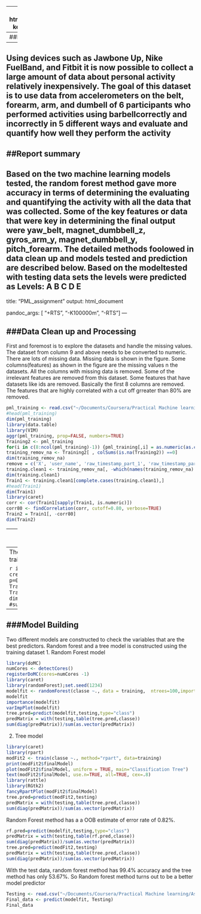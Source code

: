 
---
output: 
  html_document: 
    keep_md: yes
---
##Background
---
Using devices such as Jawbone Up, Nike FuelBand, and Fitbit it is now possible to collect a large amount of data about personal activity relatively inexpensively. The goal of this dataset is to use data from accelerometers on the belt, forearm, arm, and dumbell of 6 participants who performed activities using barbellcorrectly and incorrectly in 5 different ways and evaluate and quantify how well they perform the activity
---
##Report summary
---
Based on the two machine learning models tested, the random forest method gave more accuracy in terms of determining the evaluating and quantifying the activity with all the data that was collected.  Some of the key features or data that were key in determining the final output were yaw_belt, magnet_dumbbell_z, gyros_arm_y, magnet_dumbbell_y, pitch_forearm.  The detailed methods foolowed in data clean up and models tested and prediction are described below.  Based on the modeltested with testing data sets the levels were predicted as Levels: A B C D E
---
title: "PML_assignment"
output: html_document

pandoc_args: [
"+RTS", "-K100000m",
"-RTS"
]
---


###Data Clean up and Processing
---
First and foremost is to explore the datasets and handle the missing values.  The dataset from column 9 and above needs to be converted to numeric. There are lots of missing data.  Missing data is shown in the figure. Some columns(features) as shown in the figure are the missing values n the datasets.  All the columns with missing data is removed.  Some of the irrelevant features are removed from this dataset. Some features that have datasets like ids are removed.  Basically the first 8 columns are removed. The features that are highly correlated with a cut off grreater than 80% are removed.

```r
pml_training <- read.csv("~/Documents/Coursera/Practical Machine learning/Assignment/Practical-machine-Learning/pml-training-1.csv", na.strings=c("NA","#DIV/0!", ""))
#head(pml_training)
dim(pml_training)
library(data.table)
library(VIM)
aggr(pml_training, prop=FALSE, numbers=TRUE)
Training2 <- pml_training
for(i in c(8:ncol(pml_training)-1)) {pml_training[,i] = as.numeric(as.character(pml_training[,i]))}
training_remov_na <- Training2[ , colSums(is.na(Training2)) ==0]
dim(training_remov_na)
remove = c('X', 'user_name', 'raw_timestamp_part_1', 'raw_timestamp_part_2', 'cvtd_timestamp', 'new_window', 'num_window')
training.clean1 <- training_remov_na[, -which(names(training_remov_na) %in% remove)]
dim(training.clean1)
Train1 <- training.clean1[complete.cases(training.clean1),]
#head(Train1)
dim(Train1)
library(caret)
corr <- cor(Train1[sapply(Train1, is.numeric)])
corr80 <- findCorrelation(corr, cutoff=0.80, verbose=TRUE)
Train2 = Train1[, -corr80]
dim(Train2)
```
---
###Data Splitting for building a model
---
The reduced dataset Train2 is split into training and testing the model.

```r
inTrain <- createDataPartition(y=Train2$classe, p=0.7, list=FALSE)
training <- Train2[inTrain,]; testing <- Train2[-inTrain,]
dim(training);dim(testing)
#summary(training)
```
---
###Model Building
---
Two different models are constructed to check the variables that are the best predictors.  Random forest and a tree model is constructed using the training dataset
1. Random Forest model

```r
library(doMC)
numCores <- detectCores()
registerDoMC(cores=numCores -1)
library(caret)
library(randomForest);set.seed(1234)
modelfit <- randomForest(classe ~., data = training,  ntrees=100,importance = TRUE, allowParallel=TRUE)
modelfit
importance(modelfit)
varImpPlot(modelfit)
tree.pred=predict(modelfit,testing,type="class")
predMatrix = with(testing,table(tree.pred,classe))
sum(diag(predMatrix))/sum(as.vector(predMatrix))
```
2. Tree model
```r
library(caret)
library(rpart)
modFit2 <- train(classe ~., method="rpart", data=training)
print(modFit2$finalModel)
plot(modFit2$finalModel, uniform = TRUE, main="Classification Tree")
text(modFit2$finalModel, use.n=TRUE, all=TRUE, cex=.8)
library(rattle)
library(RGtk2)
fancyRpartPlot(modFit2$finalModel)
tree.pred=predict(modFit2,testing)
predMatrix = with(testing,table(tree.pred,classe))
sum(diag(predMatrix))/sum(as.vector(predMatrix))
```

Random Forest method has a a OOB estimate of error rate of 0.82%. 

```r
rf.pred=predict(modelfit,testing,type="class")
predMatrix = with(testing,table(rf.pred,classe))
sum(diag(predMatrix))/sum(as.vector(predMatrix))
tree.pred=predict(modFit2,testing)
predMatrix = with(testing,table(tree.pred,classe))
sum(diag(predMatrix))/sum(as.vector(predMatrix))

```
With the test data, random forest method has 99.4% accuracy and the tree method has only 53.67%.  So Random forest method turns out to be a better model predictor

```r
Testing <- read.csv("~/Documents/Coursera/Practical Machine learning/Assignment/Practical-machine-Learning/pml-testing.csv")
Final_data <- predict(modelfit, Testing)
Final_data
```
